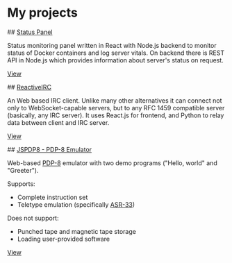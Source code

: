 # My projects

<Waypoint name="statuspanel"/>
## <a href="/status" target="_blank">Status Panel</a>
<StackBar stack="React;Sass;Node"/>
<Screenshot src="/images/StatusPanelScreenshot.png" alt="Screenshot of a panell with two services with status OK and graph of server CPU load"/>

Status monitoring panel written in React with Node.js backend to monitor status of Docker containers and log server vitals.
On backend there is REST API in Node.js which provides information about server's status on request. 

<a href="/status" target="_blank">View</a>

<Waypoint name="reactiveirc"/>
## <a href="/reactiveirc" target="_blank">ReactiveIRC</a>
<StackBar stack="React;Sass;Python"/>
<Screenshot src="/images/ReactiveIRCScreenshot.png" alt="Screenshot of a chat window"/>

An Web based IRC client. Unlike many other alternatives it can connect not only to WebSocket-capable servers, but to any RFC 1459 compatible server (basically, any IRC server).
It uses React.js for frontend, and Python to relay data between client and IRC server.

<a href="reactiveirc" target="_blank">View</a>

<Waypoint name="/jspdp8"/>
## <a href="/jspdp8" target="_blank">JSPDP8 - PDP-8 Emulator</a>
<StackBar stack="React;Sass"/>
<Screenshot src="/images/PDP8Screenshot.png" at="Screenshot of an multi-panel emulator of old computer"/>

Web-based [PDP-8](https://en.wikipedia.org/wiki/PDP-8) emulator with two demo programs ("Hello, world" and "Greeter").

Supports:
- Complete instruction set
- Teletype emulation (specifically [ASR-33](https://en.wikipedia.org/wiki/Teletype_Model_33)) 

Does not support:
- Punched tape and magnetic tape storage
- Loading user-provided software

<a href="/jspdp8" target="_blank">View</a>